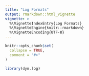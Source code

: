 ```yaml
---
title: "Log Formats"
output: rmarkdown::html_vignette
vignette: >
  %\VignetteIndexEntry{Log Formats}
  %\VignetteEngine{knitr::rmarkdown}
  %\VignetteEncoding{UTF-8}
---
```


```r
knitr::opts_chunk$set(
  collapse = TRUE,
  comment = "#>"
)
```

```r
library(dyn.log)
```

